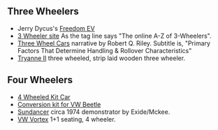 ==Three Wheelers==
*Jerry Dycus's [[Freedom EV]]
*[http://www.3wheelers.com/enter.html 3 Wheeler site] As the tag line says "The online A-Z of 3-Wheelers".
*[http://www.rqriley.com/3-wheel.htm Three Wheel Cars] narrative by Robert Q. Riley. Subtitle is, "Primary Factors That Determine Handling & Rollover Characteristics"
*[http://home.clara.net/peterfrost/tryaneii.html Tryanne II] three wheeled, strip laid wooden three wheeler.

==Four Wheelers==
*[[4 Wheeled Kit Car]]
*[[Conversion kit for VW Beetle]]
*[http://motortrend.com/roadtests/classic/112_0405_archive/ Sundancer] circa 1974 demonstrator by Exide/Mckee.
*[http://www.greatchange.org/footnotes-1-liter-car.html VW Vortex] 1+1 seating, 4 wheeler.